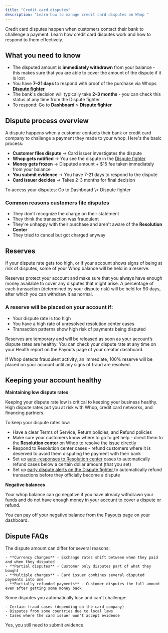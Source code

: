 ```yaml
---
title: "Credit card disputes"
description: "Learn how to manage credit card disputes on Whop "
---
```


Credit card disputes happen when customers contact their bank to challenge a payment. Learn how credit card disputes work and how to respond to them effectively.

## What you need to know

- The disputed amount is **immediately withdrawn** from your balance - this makes sure that you are able to cover the amount of the dispute if it is lost
- You have **7–21 days** to respond with proof of the purchase via Whops [**Dispute fighter**](/apps/docs/payments/dispute-fighter)
- The bank's decision will typically take **2–3 months** - you can check this status at any time from the Dispute fighter
- To respond: Go to **Dashboard** \> **Dispute fighter**

## Dispute process overview

A dispute happens when a customer contacts their bank or credit card company to challenge a payment they made to your whop. Here's the basic process:

- **Customer files dispute** → Card issuer investigates the dispute
- **Whop gets notified** → You see the dispute in the [Dispute fighter](https://whop.com/dashboard/disputes/)
- **Money gets frozen** → Disputed amount \+ \$15 fee taken immediately from your balance
- **You submit evidence** → You have 7-21 days to respond to the dispute
- **Card issuer decides** → Takes 2-3 months for final decision

<Tip>
  To access your disputes: Go to Dashboard \> Dispute fighter
</Tip>

### Common reasons customers file disputes

- They don't recognize the charge on their statement
- They think the transaction was fraudulent
- They're unhappy with their purchase and aren't aware of the **Resolution Center**
- They tried to cancel but got charged anyway

## Reserves

If your dispute rate gets too high, or if your account shows signs of being at risk of disputes, some of your Whop balance will be held in a reserve.

Reserves protect your account and make sure that you always have enough money available to cover any disputes that might arise. A percentage of each transaction (determined by your dispute risk) will be held for 90 days, after which you can withdraw it as normal. 

### A reserve will be placed on your account if:

- Your dispute rate is too high 
- You have a high rate of unresolved resolution center cases      
- Transaction patterns show high risk of payments being disputed 

Reserves are temporary and will be released as soon as your account’s dispute rates are healthy. You can check your dispute rate at any time on your Health report on the Payouts page of your creator dashboard. 

If Whop detects fraudulent activity, an immediate, 100% reserve will be placed on your account until any signs of fraud are resolved.

## Keeping your account healthy

**Maintaining low dispute rates**

Keeping your dispute rate low is critical to keeping your business healthy. High dispute rates put you at risk with Whop, credit card networks, and financing partners.

To keep your dispute rates low:

- Have a clear Terms of Service, Return policies, and Refund policies
- Make sure your customers know where to go to get help - direct them to the **Resolution center** on Whop to resolve the issue directly
- Respond to Resolution center cases - refund customers where it is deserved to avoid them disputing the payment with their bank
- Set up [auto-responses to Resolution center](https://whop.com/dashboard/resolution-center/) cases to automatically refund cases below a certain dollar amount (that you set)
- Set up [early dispute alerts on the Dispute fighter ](https://whop.com/dashboard/disputes/)to automatically refund transactions before they officially become a dispute

**Negative balances**

Your whop balance can go negative if you have already withdrawn your funds and do not have enough money in your account to cover a dispute or refund.

You can pay off your negative balance from the [Payouts](https://whop.com/dashboard/payouts/) page on your dashboard.

## Dispute FAQs

<AccordionGroup>
  <Accordion title="Why is the dispute amount different from what the customer originally paid?">
    The dispute amount can differ for several reasons:

    - **Currency changes** - Exchange rates shift between when they paid and when they disputed
    - **Partial disputes** - Customer only disputes part of what they bought
    - **Multiple charges** - Card issuer combines several disputed payments into one
    - **Partially refunded payments** - Customer disputes the full amount even after getting some money back
  </Accordion>
  <Accordion title="Why can't I respond to a dispute?">
    Some disputes you automatically lose and can't challenge:

    - Certain fraud cases (depending on the card company)
    - Disputes from some countries due to local laws
    - Cases where the card issuer won't accept evidence
  </Accordion>
  <Accordion title="Do I need to submit evidence if the customer cancels their dispute?">
    Yes, you still need to submit evidence.
  </Accordion>
</AccordionGroup>
